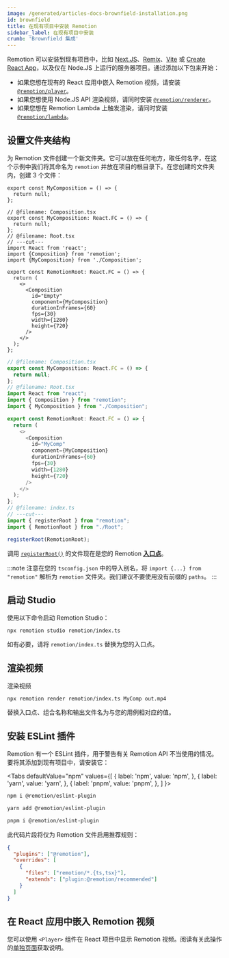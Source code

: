 ```yaml
---
image: /generated/articles-docs-brownfield-installation.png
id: brownfield
title: 在现有项目中安装 Remotion
sidebar_label: 在现有项目中安装
crumb: 'Brownfield 集成'
---
```



Remotion 可以安装到现有项目中，比如 [Next.JS](https://nextjs.org/)、[Remix](https://remix.run/)、[Vite](https://vitejs.dev/guide/) 或 [Create React App](https://create-react-app.dev/)，以及仅在 Node.JS 上运行的服务器项目。通过添加以下包来开始：

<Installation pkg="remotion @remotion/cli" />

- 如果您想在现有的 React 应用中嵌入 Remotion 视频，请安装 [`@remotion/player`](/docs/player/installation)。
- 如果您想使用 Node.JS API 渲染视频，请同时安装 [`@remotion/renderer`](/docs/renderer)。
- 如果您想在 Remotion Lambda 上触发渲染，请同时安装 [`@remotion/lambda`](/docs/lambda/setup)。

## 设置文件夹结构

为 Remotion 文件创建一个新文件夹。它可以放在任何地方，取任何名字，在这个示例中我们将其命名为 `remotion` 并放在项目的根目录下。在您创建的文件夹内，创建 3 个文件：

```tsx twoslash title="remotion/Composition.tsx"
export const MyComposition = () => {
  return null;
};
```

```tsx twoslash title="remotion/Root.tsx"
// @filename: Composition.tsx
export const MyComposition: React.FC = () => {
  return null;
};
// @filename: Root.tsx
// ---cut---
import React from 'react';
import {Composition} from 'remotion';
import {MyComposition} from './Composition';

export const RemotionRoot: React.FC = () => {
  return (
    <>
      <Composition
        id="Empty"
        component={MyComposition}
        durationInFrames={60}
        fps={30}
        width={1280}
        height={720}
      />
    </>
  );
};
```

```ts twoslash title="remotion/index.ts"
// @filename: Composition.tsx
export const MyComposition: React.FC = () => {
  return null;
};
// @filename: Root.tsx
import React from "react";
import { Composition } from "remotion";
import { MyComposition } from "./Composition";

export const RemotionRoot: React.FC = () => {
  return (
    <>
      <Composition
        id="MyComp"
        component={MyComposition}
        durationInFrames={60}
        fps={30}
        width={1280}
        height={720}
      />
    </>
  );
};
// @filename: index.ts
// ---cut---
import { registerRoot } from "remotion";
import { RemotionRoot } from "./Root";

registerRoot(RemotionRoot);
```

调用 [`registerRoot()`](/docs/register-root) 的文件现在是您的 Remotion [**入口点**](/docs/terminology/entry-point)。

:::note
注意在您的 `tsconfig.json` 中的导入别名，将 `import {...} from "remotion"` 解析为 `remotion` 文件夹。我们建议不要使用没有前缀的 `paths`。
:::

## 启动 Studio

使用以下命令启动 Remotion Studio：

```
npx remotion studio remotion/index.ts
```

如有必要，请将 `remotion/index.ts` 替换为您的入口点。

## 渲染视频

渲染视频

```
npx remotion render remotion/index.ts MyComp out.mp4
```

替换入口点、组合名称和输出文件名为与您的用例相对应的值。

## 安装 ESLint 插件

Remotion 有一个 ESLint 插件，用于警告有关 Remotion API 不当使用的情况。要将其添加到现有项目中，请安装它：

<Tabs
defaultValue="npm"
values={[
{ label: 'npm', value: 'npm', },
{ label: 'yarn', value: 'yarn', },
{ label: 'pnpm', value: 'pnpm', },
]
}>
<TabItem value="npm">

```bash
npm i @remotion/eslint-plugin
```

  </TabItem>

  <TabItem value="yarn">

```bash
yarn add @remotion/eslint-plugin
```

  </TabItem>

  <TabItem value="pnpm">

```bash
pnpm i @remotion/eslint-plugin
```

  </TabItem>
</Tabs>

此代码片段将仅为 Remotion 文件启用推荐规则：

```json title=".eslintrc"
{
  "plugins": ["@remotion"],
  "overrides": [
    {
      "files": ["remotion/*.{ts,tsx}"],
      "extends": ["plugin:@remotion/recommended"]
    }
  ]
}
```

## 在 React 应用中嵌入 Remotion 视频

您可以使用 `<Player>` 组件在 React 项目中显示 Remotion 视频。阅读有关此操作的[单独页面](/docs/player/integration)获取说明。
